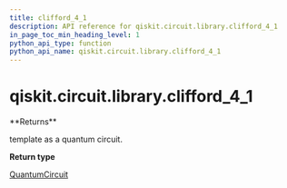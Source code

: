 ```yaml
---
title: clifford_4_1
description: API reference for qiskit.circuit.library.clifford_4_1
in_page_toc_min_heading_level: 1
python_api_type: function
python_api_name: qiskit.circuit.library.clifford_4_1
---
```


# qiskit.circuit.library.clifford\_4\_1

<Function id="qiskit.circuit.library.clifford_4_1" name="clifford_4_1" isDedicatedPage={true} github="https://github.com/qiskit/qiskit/tree/stable/0.19/qiskit/circuit/library/templates/clifford/clifford_4_1.py" signature="clifford_4_1()">
  **Returns**

  template as a quantum circuit.

  **Return type**

  [QuantumCircuit](qiskit.circuit.QuantumCircuit "qiskit.circuit.QuantumCircuit")
</Function>

